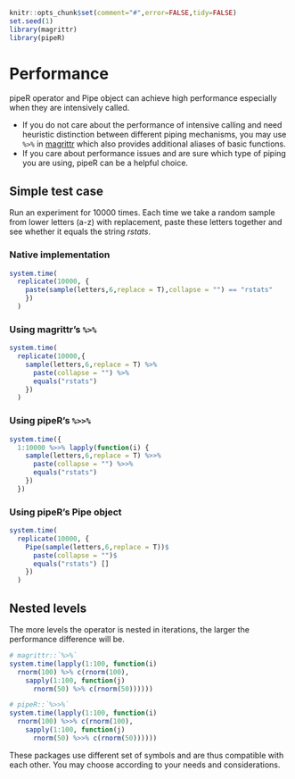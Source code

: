 <!--
%\VignetteEngine{knitr}
%\VignetteIndexEntry{Performance}
%\VignetteDepends{magrittr}
-->

```r
knitr::opts_chunk$set(comment="#",error=FALSE,tidy=FALSE)
set.seed(1)
library(magrittr)
library(pipeR)
```

# Performance

pipeR operator and Pipe object can achieve high performance especially when they are intensively called.

- If you do not care about the performance of intensive calling and need heuristic distinction between different piping mechanisms, you may use `%>%` in [magrittr](https://github.com/smbache/magrittr) which also provides additional aliases of basic functions. 
- If you care about performance issues and are sure which type of piping you are using, pipeR can be a helpful choice.

## Simple test case 

Run an experiment for 10000 times. Each time we take a random sample from lower letters (a-z) with replacement, paste these letters together and see whether it equals the string *rstats*.

### Native implementation

```r
system.time(
  replicate(10000, {
    paste(sample(letters,6,replace = T),collapse = "") == "rstats"
    })
  )
```

### Using magrittr's `%>%`

```r
system.time(
  replicate(10000,{
    sample(letters,6,replace = T) %>%
      paste(collapse = "") %>%
      equals("rstats")
    })  
  )
```

### Using pipeR's `%>>%`

```r
system.time({
  1:10000 %>>% lapply(function(i) {
    sample(letters,6,replace = T) %>>%
      paste(collapse = "") %>>%
      equals("rstats")
    })    
  })
```

### Using pipeR's Pipe object

```r
system.time(
  replicate(10000, {
    Pipe(sample(letters,6,replace = T))$
      paste(collapse = "")$
      equals("rstats") []
    })
  )
```

## Nested levels

The more levels the operator is nested in iterations, the larger the performance difference will be.

```r
# magrittr::`%>%`
system.time(lapply(1:100, function(i) 
  rnorm(100) %>% c(rnorm(100),
    sapply(1:100, function(j) 
      rnorm(50) %>% c(rnorm(50))))))

# pipeR::`%>>%`
system.time(lapply(1:100, function(i) 
  rnorm(100) %>>% c(rnorm(100),
    sapply(1:100, function(j) 
      rnorm(50) %>>% c(rnorm(50))))))
```

These packages use different set of symbols and are thus compatible with each other. You may choose according to your needs and considerations.

